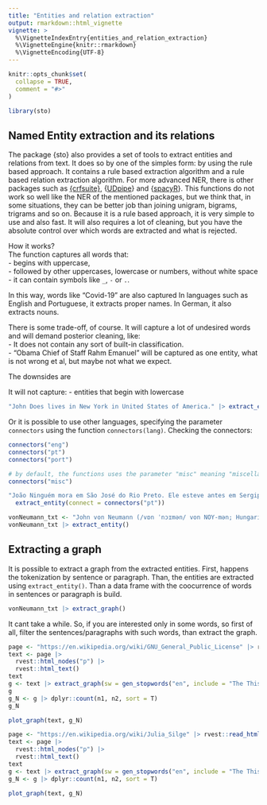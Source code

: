 ```yaml
---
title: "Entities and relation extraction"
output: rmarkdown::html_vignette
vignette: >
  %\VignetteIndexEntry{entities_and_relation_extraction}
  %\VignetteEngine{knitr::rmarkdown}
  %\VignetteEncoding{UTF-8}
---
```


```r
knitr::opts_chunk$set(
  collapse = TRUE,
  comment = "#>"
)
```

```r
library(sto)
```

## Named Entity extraction and its relations

The package {sto} also provides a set of tools to extract entities and relations from text. It does so by one of the simples form: by using the rule based approach. It contains a rule based extraction algorithm and a rule based relation extraction algorithm.
For more advanced NER, there is other packages such as 
[{crfsuite}](https://cran.r-project.org/web/packages/crfsuite/index.html), {[UDpipe](https://cran.r-project.org/web/packages/udpipe/)} and {[spacyR](https://spacyr.quanteda.io/)}.
This functions do not work so well like the NER of the mentioned packages, but we think that, in some situations, they can be better job than joining unigram, bigrams, trigrams and so on.
Because it is a rule based approach, it is very simple to use and also fast. It will also requires a lot of cleaning, but you have the absolute control over which words are extracted and what is rejected. 

How it works?  
The function captures all words that:   
- begins with uppercase,   
- followed by other uppercases, lowercase or numbers, without white space  
- it can contain symbols like `_`, `-` or `.`.

In this way, words like "Covid-19" are also captured
In languages such as English and Portuguese, it extracts proper names. In German, it also extracts nouns.

There is some trade-off, of course.
It will capture a lot of undesired words and will demand posterior cleaning, like:  
- It does not contain any sort of built-in classification.  
- "Obama Chief of Staff Rahm Emanuel" will be captured as one entity, what is not wrong et al, but maybe not what we expect.

The downsides are 

 It will not capture:
- entities that begin with lowercase

```r
"John Does lives in New York in United States of America." |> extract_entity()
```

Or it is possible to use other languages, specifying the parameter `connectors` using the function `connectors(lang)`. Checking the connectors:

```r
connectors("eng")
connectors("pt")
connectors("port")

# by default, the functions uses the parameter "misc" meaning "miscellaneous".
connectors("misc")
```


```r
"João Ninguém mora em São José do Rio Preto. Ele esteve antes em Sergipe" |>
  extract_entity(connect = connectors("pt"))

vonNeumann_txt <- "John von Neumann (/vɒn ˈnɔɪmən/ von NOY-mən; Hungarian: Neumann János Lajos [ˈnɒjmɒn ˈjaːnoʃ ˈlɒjoʃ]; December 28, 1903 – February 8, 1957) was a Hungarian and American mathematician, physicist, computer scientist and engineer"
vonNeumann_txt |> extract_entity()
```




## Extracting a graph
It is possible to extract a graph from the extracted entities. First, happens the tokenization by sentence or paragraph.
Than, the entities are extracted using `extract_entity()`. Than a data frame with the coocurrence of words in sentences or paragraph is build. 

```r
vonNeumann_txt |> extract_graph()
```
It cant take a while. So, if you are interested only in some words, so first of all, filter the sentences/paragraphs with such words, than extract the graph.

```r
page <- "https://en.wikipedia.org/wiki/GNU_General_Public_License" |> rvest::read_html()
text <- page |>
  rvest::html_nodes("p") |>
  rvest::html_text()
text
g <- text |> extract_graph(sw = gen_stopwords("en", include = "The This It"))
g
g_N <- g |> dplyr::count(n1, n2, sort = T)
g_N
```

```r
plot_graph(text, g_N)
```

```r
page <- "https://en.wikipedia.org/wiki/Julia_Silge" |> rvest::read_html()
text <- page |>
  rvest::html_nodes("p") |>
  rvest::html_text()
text
g <- text |> extract_graph(sw = gen_stopwords("en", include = "The This It"))
g_N <- g |> dplyr::count(n1, n2, sort = T)

plot_graph(text, g_N)
```




